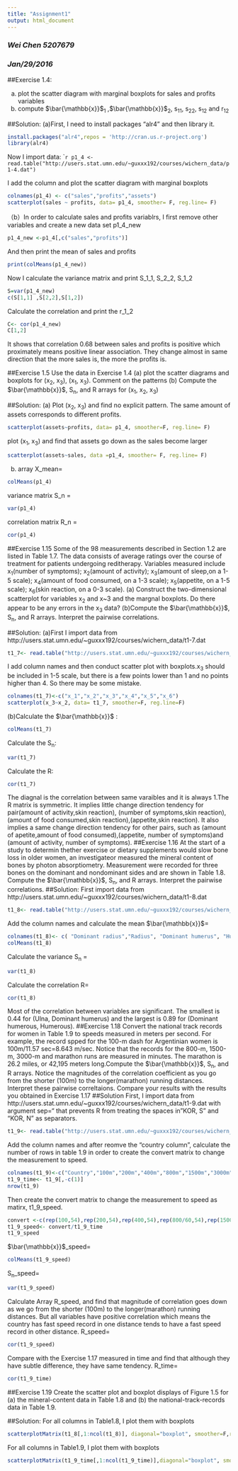 ```yaml
---
title: "Assignment1"
output: html_document
---
```

### *Wei Chen 5207679*
### *Jan/29/2016* 
##Exercise 1.4:

(a)	plot the scatter diagram with marginal boxplots for sales and profits variables
(b) compute $\bar{\mathbb{x}}$~1~ ,$\bar{\mathbb{x}}$~2~, s~11~, s~22~, s~12~ and r~12~ 

##Solution:
(a)First, I need to install packages "alr4" and then library it.
```r
install.packages("alr4",repos = 'http://cran.us.r-project.org')
library(alr4)

```

Now I import data:
````r
p1_4 <-read.table("http://users.stat.umn.edu/~guxxx192/courses/wichern_data/p1-4.dat")
```

I add the column and plot the scatter diagram with marginal boxplots
```r
colnames(p1_4) <- c("sales","profits","assets")
scatterplot(sales ~ profits, data= p1_4, smoother= F, reg.line= F)
```

（b）In order to calculate sales and profits variablrs, I first remove other variables and create a new data set p1_4_new
```r
p1_4_new <-p1_4[,c("sales","profits")]
```
And then print the mean of sales and profits
```r
print(colMeans(p1_4_new))
```
Now I calculate the variance matrix and print S_1_1, S_2_2, S_1_2
```r
S=var(p1_4_new)
c(S[1,1] ,S[2,2],S[1,2])
```
Calculate the correlation and print the r_1_2
```r
C<- cor(p1_4_new)
C[1,2]
```
It shows that correlation 0.68 between sales and profits is positive which proximately means positive linear association. They change almost in same direction that the more sales is, the more the profits is.

##Exercise 1.5
Use the data in Exercise 1.4
(a) plot the scatter diagrams and boxplots for (x~2~, x~3~), (x~1~, x~3~). Comment on the patterns
(b) Compute the $\bar{\mathbb{x}}$, S~n~, and R arrays for (x~1~, x~2~, x~3~)

##Solution:
(a) Plot (x~2~, x~3~) and find no explicit pattern. The same amount of assets corresponds to different profits. 
```r
scatterplot(assets~profits, data= p1_4, smoother=F, reg.line= F)
```

plot (x~1~, x~3~) and find that assets go down as the sales become larger 
```r
scatterplot(assets~sales, data =p1_4, smoother= F, reg.line= F)
```

(b) array X_mean=
```r
colMeans(p1_4)
```
variance matrix S_n =
```r
var(p1_4)
```
correlation matrix R_n =
```r
cor(p1_4)
```
##Exercise 1.15
Some of the 98 measurements described in Section 1.2 are listed in Table 1.7. The data consists of average ratings over the course of treatment for patients undergoing reditherapy. Variables measured include x~1~(number of symptoms); x~2~(amount of activity); x~3~(amount of sleep,on a 1-5 scale); x~4~(amount of food consumed, on a 1-3 scale); x~5~(appetite, on a 1-5 scale); x~6~(skin reaction, on a 0-3 scale).
(a) Construct the two-dimensional scatterplot for variables x~2~ and x~3 and the margnal boxplots. Do there appear to be any errors in the x~3~ data?
(b)Compute the $\bar{\mathbb{x}}$, S~n~, and R arrays. Interpret the pairwise correlations.

##Solution:
(a)First I import data from http://users.stat.umn.edu/~guxxx192/courses/wichern_data/t1-7.dat
```r
t1_7<- read.table("http://users.stat.umn.edu/~guxxx192/courses/wichern_data/t1-7.dat")
```
I add column names and then conduct scatter plot with boxplots.x~3~ should be included in 1-5 scale, but there is a few points lower than 1 and no points higher than 4. So there may be some mistake.
```r
colnames(t1_7)<-c("x_1","x_2","x_3","x_4","x_5","x_6")
scatterplot(x_3~x_2, data= t1_7, smoother=F, reg.line=F)
```

(b)Calculate the $\bar{\mathbb{x}}$ :
```r
colMeans(t1_7)
```
Calculate the S~n~:
```r
var(t1_7)
```
Calculate the R:
```r
cor(t1_7)
```
The diagnal is the correlation between same varaibles and it is always 1.The R matrix is symmetric.
It implies little change direction tendency for pair(amount of activity,skin reaction), (number of symptoms,skin reaction),(amount of food consumed,skin reaction),(appetite,skin reaction). It also implies a same change direction tendency for other pairs, such as (amount of apetite,amount of food consumed),(appetite, number of symptoms)and (amount of activity, number of symptoms).
##Exercise 1.16
At the start of a study to determin thether exercise or dietary supplements would slow bone loss in older women, an investigateor measured the mineral content of bones by photon absorptiometry. Measurement were recorded for three bones on the dominant and nondominant sides and are shown in Table 1.8.
Compute the $\bar{\mathbb{x}}$, S~n~, and R arrays. Interpret the pairwise correlations.
##Solution:
First import data from http://users.stat.umn.edu/~guxxx192/courses/wichern_data/t1-8.dat
```r
t1_8<- read.table("http://users.stat.umn.edu/~guxxx192/courses/wichern_data/t1-8.dat")
```
Add the column names and calculate the mean $\bar{\mathbb{x}}$=
```r
colnames(t1_8)<- c( "Dominant radius","Radius", "Dominant humerus", "Humerus","Dominant ulna","Ulna")
colMeans(t1_8)
```
Calculate the variance S~n~ =
```r
var(t1_8)
```
Calculate the correlation R=
```r
cor(t1_8)
```
Most of the correlation between variables are significant. The smallest is 0.44 for (Ulna, Dominant humerus) and the largest is 0.89 for (Dominant humerous, Humerous).
##Exercise 1.18
Convert the national track records for women in Table 1.9 to speeds measured in meters per second. For example, the record spped for the 100-m dash for Argentinian women is 100m/11.57 sec=8.643 m/sec. Notice that the records for the 800-m, 1500-m, 3000-m and marathon runs are measured in minutes. The marathon is 26.2 miles, or 42,195 meters long.Compute the $\bar{\mathbb{x}}$, S~n~, and R arrays. Notice the magnitudes of the correlation coefficient as you go from the shorter (100m) to the longer(marathon) running distances. Interpret these pairwise correltaions. Compare your results with the results you obtained in Exercise 1.17
##Solution
First, I import data from http://users.stat.umn.edu/~guxxx192/courses/wichern_data/t1-9.dat with argument sep="\t" that prevents R from treating the spaces in "KOR, S" and "KOR, N" as separators.
```r
t1_9<- read.table("http://users.stat.umn.edu/~guxxx192/courses/wichern_data/t1-9.dat", sep="\t")
```
Add the column names and after reomve the "country column", calculate the number of rows in table 1.9 in order to create the convert matrix to change the measurement to speed.
```r
colnames(t1_9)<-c("Country","100m","200m","400m","800m","1500m","3000m","Marathon")
t1_9_time<- t1_9[,-c(1)]
nrow(t1_9)
```
Then create the convert matrix to change the measurement to speed as matirx, t1_9_speed.
```r
convert <-c(rep(100,54),rep(200,54),rep(400,54),rep(800/60,54),rep(1500/60,54),rep(3000/60,54),rep(42195/60,54))
t1_9_speed<- convert/t1_9_time 
t1_9_speed
```
$\bar{\mathbb{x}}$_speed=
```r
colMeans(t1_9_speed)
```
S~n~_speed=
```r
var(t1_9_speed)
```
Calculate Array R_speed, and find that magnitude of correlation goes down as we go from the shorter (100m) to the longer(marathon) running distances. But all variables have positive correlation which means the country has fast speed record in one distance tends to have a fast speed record in other distance.
R_speed=
```r
cor(t1_9_speed)
```

Compare with the Exercise 1.17 measured in time and find that although they have subtle difference, they have same tendency.
R_time=
```r
cor(t1_9_time)
```

##Exercise 1.19
Create the scatter plot and boxplot displays of Figure 1.5 for (a) the mineral-content data in Table 1.8 and (b) the national-track-records data in Table 1.9.

##Solution:
For all columns in Table1.8, I plot them with boxplots
```r
scatterplotMatrix(t1_8[,1:ncol(t1_8)], diagonal="boxplot", smoother=F,reg.line=F)
```

For all columns in Table1.9, I plot them with boxplots
```r
scatterplotMatrix(t1_9_time[,1:ncol(t1_9_time)],diagonal="boxplot", smoother=F, reg.line=F)
```